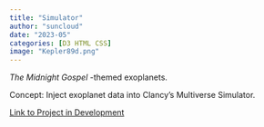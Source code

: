 ```yaml
---
title: "Simulator"
author: "suncloud"
date: "2023-05"
categories: [D3 HTML CSS]
image: "Kepler89d.png"
---
```


*The Midnight Gospel* -themed exoplanets.

Concept: Inject exoplanet data into Clancy's Multiverse Simulator.

[Link to Project in Development](https://sunny-netizen.github.io/midnightgospel/)

\
